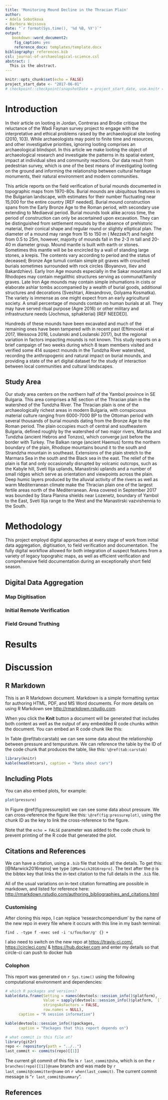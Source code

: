 ```yaml
---
title: 'Monitoring Mound Decline in the Thracian Plain'
author:
- Adela Sobotkova
- Barbora Weissova
date: "`r format(Sys.time(), '%d %B, %Y')`"
output:
   bookdown::word_document2:
    fig_caption: yes
    reference_docx: templates/template.docx
bibliography: references.bib
csl: journal-of-archaeological-science.csl
abstract: |
  This is the abstract.
---
```

```r
knitr::opts_chunk$set(echo = FALSE)
project_start_date <- "2017-06-01"
# checkpoint::checkpoint(snapshotDate = project_start_date, use.knitr = TRUE)
```

# Introduction

In their article on looting in Jordan, Contreras and Brodie critique the reluctance of the Wadi Faynan survey project to engage with the interpretative and ethical problems raised by the archaeological site looting (2010, 103). While archaeologists may point to finite time and resources, and other investigative priorities, ignoring looting comprises an archaeological blindspot. In this article we make looting the object of archaeological research and investigate the patterns in its spatial extent, impact at individual sites and community reactions. Our data result from pedestrian survey, which is one of the best means of investigating looting on the ground and informing the relationship between cultural heritage monuments, their natural environment and modern communities.

This article reports on the field verification of burial mounds documented in topographic maps from 1970-80s. Burial mounds are ubiquitous features in the Bulgarian landscape, with estimates for their number fluctuating near 15,000 for the entire country [REF needed]. Burial mound construction spans from the Early Bronze Age to the Roman period, with secondary use extending to Mediaeval period. Burial mounds look alike across time, the period of construction can only be ascertained upon excavation. They can be distinguished from settlement mounds by the absence of prehistoric material, their conical shape and regular round or slightly elliptical plan. The diameter of a mound may range from 15 to 150 m ( Mezzek?) and height from 0.5 to 25m, however, majority of mounds fall in the 2-3 m tall and 20-40 m diameter group.  Mound mantle is built with earth or stones. Sometimes this mantle will be be encircled by a wall of standing large stones, a krepis. The contents vary according to period and the status of deceased; Bronze Age tumuli contain simple pit graves with crouched burials sometimes surrounded with rock circles (Boyanovo, Iliev and Bakardzhiev). Early Iron Age mounds especially in the Sakar mountains and Rhodopes may contain megalithic structures serving as communal/family graves. Late Iron Age mounds may contain simple inhumations in cists or elaborate ashlar tombs accompanied by a wealth of burial goods, additional structures and decorations (Sveshtari, Alexandrovo, Golyama Kosmatka). The variety is immense as one might expect from an early agricultural society. A small percentage of mounds contain no human burials at all. They may have served ritual purpose (Agre 2016) or other military and infrastructure needs (Jochmus, sphakteriai) [REF NEEDED].

Hundreds of these mounds have been excavated and much of the remaining ones have been tampered with in recent past (Eftimovski et al 2017, Weissova 2016, Loulanski and Loulanski 2017), but the regional variation in factors impacting mounds is not known. This study reports on a brief campaign of two weeks during which 8 team members visited and verified some 414 suspect mounds in the Tundzha River watershed, recording the anthropogenic and natural impact on burial mounds, and providing a state of the art digital dataset for the study of interaction between local communities and cultural landscapes.

## Study Area

Our study area centers on the northern half of the Yambol province in SE Bulgaria. This area comprises a NE section of the Thracian plain in the watershed of the Tundzha River. The Thracian plain is one of the archaeologically richest areas in modern Bulgaria, with conspicuous material culture ranging from 6000-7000 BP to the Ottoman period with several thousands of burial mounds dating from the Bronze Age to the Roman period.  The plain occupies much of central and southeastern Bulgaria, defined roughly by the watershed of two major rivers, Maritsa and Tundzha (ancient Hebros and Tonzos), which converge just before the border with Turkey.  The Balkan range (ancient Haemus)  forms the northern boundary of the plain, Rhodope mountains bound it to the south and Strandzha mountain in southeast. Extensions of the plain stretch to the Marmara Sea in the south and the Black sea in the east. The relief of the plain is flat and only occasionally disrupted by volcanic outcrops, such as  the Kabyle hill, Sveti Ilija uplands, Manastirski uplands and a number of small ridges which serve as orientation and viewpoints across the plain. Deep humic layers produced by the alluvial activity of the rivers as well as warm Mediterranean climate make the Thracian plain one of the largest fertile areas north of the Mediterranean. 
Area covered in September 2017 was bounded by Stara Planina shields near Lozenetz, boundary of Yambol to the East, Sveti Ilija range to the West and the Manastirski vazvishennia to the South. 

# Methodology
This project employd digital approaches at every stage of work from initial data aggregation, digitisation, to field verification and documentation. The fully digital workflow allowed for both integration of suspect features from a variety of legacy topograhic maps, as well as efficient verification and comprehensive field documentation during an exceptionally short field season. 

## Digital Data Aggregation

### Map Digitisation

### Initial Remote Verification

### Field Ground Truthing


# Results

# Discussion

## R Markdown

This is an R Markdown document. Markdown is a simple formatting syntax for authoring HTML, PDF, and MS Word documents. For more details on using R Markdown see <http://rmarkdown.rstudio.com>.

When you click the **Knit** button a document will be generated that includes both content as well as the output of any embedded R code chunks within the document. You can embed an R code chunk like this:

In Table \@ref(tab:carstab) we can see some data about the relationship between pressure and tempurature. We can reference the table by the ID of the code chunk that produces the table, like this: `\@ref(tab:carstab)`

```r
library(knitr)
kable(head(mtcars), caption = "Data about cars")
```

## Including Plots

You can also embed plots, for example:

```r
plot(pressure)
```

In Figure \@ref(fig:pressureplot) we can see some data about pressure. We can cross-reference the figure like this: `\@ref(fig:pressureplot)`, using the chunk ID as the key to link the cross-reference to the figure. 

Note that the `echo = FALSE` parameter was added to the code chunk to prevent printing of the R code that generated the plot.

## Citations and References 

We can have a citation, using a `.bib` file that holds all the details. To get this: [@Marwick2016repro] we type `[@Marwick2016repro]`. The text after the `@` is the bibtex key that links the in-text citation to the full details in the `.bib` file.

All of the usual variations on in-text citation formatting are possible in markdown, and listed for reference here: <http://rmarkdown.rstudio.com/authoring_bibliographies_and_citations.html>

### Customising

After cloning this repo, I can replace 'researchcompendium' by the name of the new repo in every file where it occurs with this line in my bash terminal:

```
find . -type f -exec sed -i 's/foo/bar/g' {} +
```

I also need to switch on the new repo at <https://travis-ci.com/>, <https://circleci.com/> & <https://hub.docker.com> and enter my details so that circle-ci can push to docker hub


### Colophon

This report was generated on `r Sys.time()` using the following computational environment and dependencies:

```r
# which R packages and versions?
kable(data.frame(Setting = names(devtools::session_info()$platform),
                 Value = sapply(devtools::session_info()$platform, `[`, 1),
                 stringsAsFactors = FALSE,
                 row.names = NULL),
      caption = "R session information")
```



```r
kable(devtools::session_info()$packages,
      caption = "Packages that this report depends on")

# what commit is this file at?
library(git2r)
repo <- repository(path = "../..")
last_commit <- commits(repo)[[1]]
```

The current git commit of this file is `r last_commit@sha`, which is on the `r branches(repo)[[1]]@name` branch and was made by `r last_commit@committer@name` on `r when(last_commit)`. The current commit message is "`r last_commit@summary`".

##### 
<!-- This is a comment, to note that the five has symbols above will create a page break in the word document that is output from this document. This comment will not be visible in the word doc -->

## References 


 


